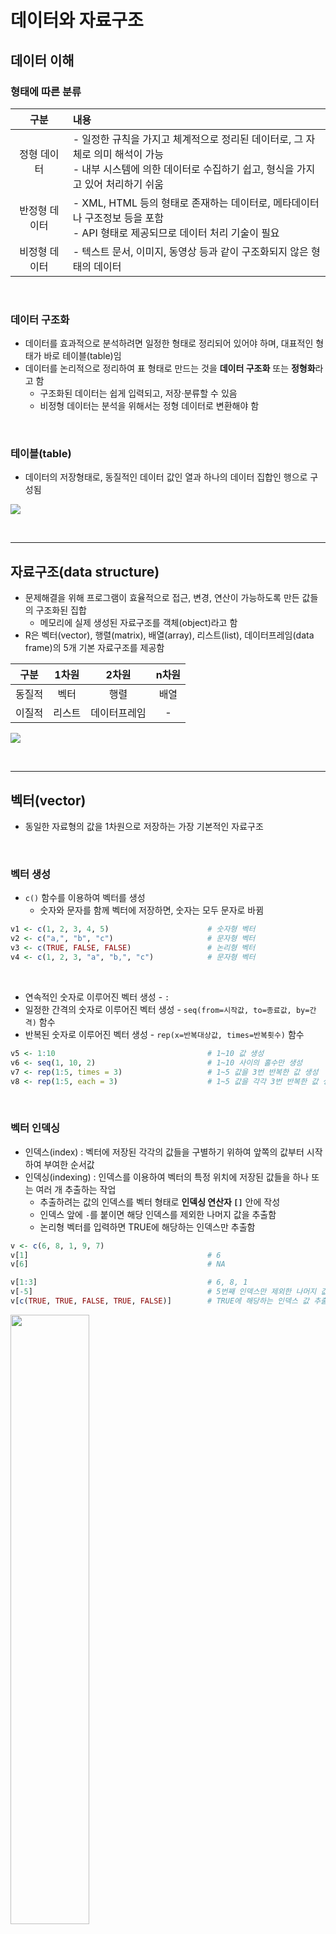 # 데이터와 자료구조

## 데이터 이해

### 형태에 따른 분류

|구분|내용|
|:---:|:---------------------|
|정형 데이터|- 일정한 규칙을 가지고 체계적으로 정리된 데이터로, 그 자체로 의미 해석이 가능 <br>- 내부 시스템에 의한 데이터로 수집하기 쉽고, 형식을 가지고 있어 처리하기 쉬움|
|반정형 데이터|- XML, HTML 등의 형태로 존재하는 데이터로, 메타데이터나 구조정보 등을 포함 <br>- API 형태로 제공되므로 데이터 처리 기술이 필요|
|비정형 데이터|- 텍스트 문서, 이미지, 동영상 등과 같이 구조화되지 않은 형태의 데이터|

<br>

### 데이터 구조화
+ 데이터를 효과적으로 분석하려면 일정한 형태로 정리되어 있어야 하며, 대표적인 형태가 바로 테이블(table)임
+ 데이터를 논리적으로 정리하여 표 형태로 만드는 것을 **데이터 구조화** 또는 **정형화**라고 함
  + 구조화된 데이터는 쉽게 입력되고, 저장·분류할 수 있음
  + 비정형 데이터는 분석을 위해서는 정형 데이터로 변환해야 함

<br>

### 테이블(table)
+ 데이터의 저장형태로, 동질적인 데이터 값인 열과 하나의 데이터 집합인 행으로 구성됨

![](./img/fig3-1.png)

<br>


----------------------------------------------------------------------


## 자료구조(data structure)
+ 문제해결을 위해 프로그램이 효율적으로 접근, 변경, 연산이 가능하도록 만든 값들의 구조화된 집합
  + 메모리에 실제 생성된 자료구조를 객체(object)라고 함
+ R은 벡터(vector), 행렬(matrix), 배열(array), 리스트(list), 데이터프레임(data frame)의 5개 기본 자료구조를 제공함


|구분|1차원|2차원|n차원|
|:---:|:---:|:---:|:---:|
|동질적|벡터|행렬|배열|
|이질적|리스트|데이터프레임|-|


![](./img/fig3-2.png)

<br>


----------------------------------------------------------------------


## 벡터(vector)
+  동일한 자료형의 값을 1차원으로 저장하는 가장 기본적인 자료구조

<br>

### 벡터 생성
+ ```c()``` 함수를 이용하여 벡터를 생성
  + 숫자와 문자를 함께 벡터에 저장하면, 숫자는 모두 문자로 바뀜

```{r eval = FALSE}
v1 <- c(1, 2, 3, 4, 5)                      # 숫자형 벡터
v2 <- c("a,", "b", "c")                     # 문자형 벡터
v3 <- c(TRUE, FALSE, FALSE)                 # 논리형 벡터
v4 <- c(1, 2, 3, "a", "b,", "c")            # 문자형 벡터
```


<br>

+ 연속적인 숫자로 이루어진 벡터 생성 - ```:```
+ 일정한 간격의 숫자로 이루어진 벡터 생성 - ```seq(from=시작값, to=종료값, by=간격)``` 함수
+ 반복된 숫자로 이루어진 벡터 생성 - ```rep(x=반복대상값, times=반복횟수)``` 함수

```{r eval = FALSE}
v5 <- 1:10                                  # 1~10 값 생성
v6 <- seq(1, 10, 2)                         # 1~10 사이의 홀수만 생성
v7 <- rep(1:5, times = 3)                   # 1~5 값을 3번 반복한 값 생성
v8 <- rep(1:5, each = 3)                    # 1~5 값을 각각 3번 반복한 값 생성
```

<br>

### 벡터 인덱싱
+ 인덱스(index) : 벡터에 저장된 각각의 값들을 구별하기 위하여 앞쪽의 값부터 시작하여 부여한 순서값
+ 인덱싱(indexing) : 인덱스를 이용하여 벡터의 특정 위치에 저장된 값들을 하나 또는 여러 개 추출하는 작업
  + 추출하려는 값의 인덱스를 벡터 형태로 **인덱싱 연산자 ```[]```** 안에 작성
  + 인덱스 앞에 ```-```를 붙이면 해당 인덱스를 제외한 나머지 값을 추출함
  + 논리형 벡터를 입력하면 TRUE에 해당하는 인덱스만 추출함


```{r eval = FALSE}
v <- c(6, 8, 1, 9, 7)
v[1]                                        # 6
v[6]                                        # NA

v[1:3]                                      # 6, 8, 1
v[-5]                                       # 5번째 인덱스만 제외한 나머지 값 추출
v[c(TRUE, TRUE, FALSE, TRUE, FALSE)]        # TRUE에 해당하는 인덱스 값 추출
```

![](./img/fig3-3.png){width=50%}

<br>

### 벡터 산술연산
+ 단일값과 벡터의 산술연산은 벡터의 모든 원소에 동일한 연산이 적용됨
+ 벡터 간 산술연산은 대응되는 위치에 있는 원소들끼리 연산이 이루어짐

```{r eval = FALSE}
v9 <- c(3, 7, 6)
v10 <- c(4, 2, 8)

v9 + 2                                      # 5, 9, 8 - 벡터화(vectorization)
v9 - v10                                    # -1, 5, -2
v9 * c(10, 5)                               # 경고: 30, 35, 60 - 재활용 규칙(recycling rule) 적용
```

<br>

+ 벡터에 적용 가능한 함수

|함수|설명|
|:---:|:---|
|sum()|벡터에 포함된 값들의 합|
|mean()|벡터에 포함된 값들의 평균|
|median()|벡터에 포함된 값들의 중앙값|
|max()|벡터에 포함된 값들의 최대값|
|min()|벡터에 포함된 값들의 최소값|
|var()|벡터에 포함된 값들의 분산|
|sd()|벡터에 포함된 값들의 표준편차|
|length()|벡터에 포함된 값들의 개수(길이)|

<br>

### 벡터 비교연산
+ 비교연산자를 벡터에 적용하면 조건에 맞는 값들을 추출할 수 있음
+ 비교연산도 벡터에 포함된 각각의 값에 대한 연산으로 바뀌어 실행됨
+ 논리값이 산술연산에 사용되면 FALSE는 0으로, TRUE는 1로 간주됨

```{r eval = FALSE}
v11 <- 1:10
v11 >= 5                                    # 각 원소가 5 이상이면 TRUE, 아니면 FALSE
v11[v11 >= 5]                               # 5 이상인 값 추출
sum(v11 < 5)                                # 5 미만인 값의 개수
sum(v11[v11 < 5])                           # 5 미만인 값의 합계
```

<br>

### 팩터(factor)
+ 문자형 데이터를 저장하는 벡터의 한 종류
+ 성별, 혈액형 등과 같이 저장할 데이터 값이 정해져 있을 때 사용함
+ 문자형 벡터를 만든 뒤 ```factor()``` 함수를 이용하여 생성
+ ```levels()``` 함수는 팩터가 가질 수 있는 값(범주)을 알려줌
+ 팩터는 정의된 값(levels) 외에 다른 값은 저장할 수 없기 때문에 오타를 방지할 수 있음

```{r eval = FALSE}
szn <- c("spring", "fall", "winter", "summer", "summer", "spring")
szn_fct <- factor(szn)
levels(szn_fct)
szn_fct[7] <- "autumn"

# 팩터의 levels 순서 지정
szn_fct2 <- factor(szn, levels = c("spring", "summer", "fall", "winter"))
levels(szn_fct2)
```

<br>


----------------------------------------------------------------------


## 행렬(matrix)과 배열(array)
+ 행렬 : 동일한 자료형의 값을 2차원으로 저장하는 자료구조
+ 배열 : 동일한 자료형의 값을 n차원으로 저장하는 자료구조

<br>

### 행렬 생성
+ ```matrix()``` 함수를 이용하여 행렬을 생성
  + 매개변수 ```nrow```, ```ncol``` - 행렬의 행과 열의 개수를 지정
  + 매개변수 ```byrow``` - TRUE인 경우 행렬에 저장될 값들을 행 방향으로 채움, 기본값(default)은 FALSE

```{r}
m1 <- matrix(1:20, nrow = 4, ncol = 5)
m1
```

<br>

+ ```dim()``` 함수 - 행렬의 차원을 반환
+ ```nrow()```, ```ncol()``` 함수 - 행렬의 행과 열의 개수를 각각 반환
+ ```rownames()```, ```colnames()``` 함수 - 행렬의 행과 열의 이름을 각각 반환
  + 데이터를 이해하는데 도움이 됨


```{r eval = FALSE}
score <- matrix(c(80, 67, 74,
                  82, 95, 88,
                  75, 84, 82,
                  95, 83, 76),
                nrow = 4, ncol = 3, byrow = TRUE)

dim(score)                                  # 행렬의 차원 4x3
nrow(score)                                 # 행의 개수 4
ncol(score)                                 # 열의 개수 3

rownames(score)                             # 행 이름 NULL
colnames(score)                             # 열 이름 NULL

rownames(score) <- c("Kim", "Lee", "Park", "Choi")
colnames(score) <- c("Kor", "Eng", "Math")
score
```

<br>

### 행렬 인덱싱
+ 행과 열의 위치에 대한 2개의 인덱스로 특정 위치의 값을 추출함
  + 인덱스가 생략된 차원은 전체 행 또는 열을 반환
+ 비교연산자를 행렬에 적용하면 행렬의 각 원소에 대한 연산으로 바뀌어 실행됨

```{r eval = FALSE}
m <- matrix(1:15, nrow = 3, ncol = 5)
m[2, 4]                                     # 2행 4열에 위치한 값 11
m[3, ]                                      # 3행에 있는 모든 값
m[, 1]                                      # 1열에 있는 모든 값

m > 7                                       # 각 원소가 7 초과면 TRUE, 아니면 FALSE
m[m > 7]                                    # 7 초과인 값 추출(벡터)
```

![](./img/fig3-4.png){width=50%}

<br>


### 행렬 산술연산
+ 단일값과 행렬의 산술연산은 행렬의 모든 원소에 동일한 연산이 적용됨
+ 행렬 간 산술연산은 대응되는 위치에 있는 원소들끼리 연산이 이루어짐
  + **두 행렬의 크기(행과 열의 개수)가 같아야** 함

```{r eval = FALSE}
m2 <- matrix(1:20, nrow = 4)                # 4x5 행렬
m3 <- matrix(21:40, nrow = 4)               # 4x5 행렬
2 + m2
3 * m2

m2 + m3
m2 - m3
m2 * m3
m2 / m3
```

<br>

### 행렬 곱셈
+ 두 행렬의 곱셈은 첫 번째 행렬의 열의 개수와 두 번째 행렬의 행의 개수가 같을 때에만 가능함

```{r eval = FALSE}
A <- matrix(1:6, nrow = 2)                  # 2x3 행렬
B <- matrix(1:12, nrow = 3)                 # 3x4 행렬
A %*% B                                     # 2x4 행렬
```

<br>

### 특수행렬

|특수행렬|설명|
|:---:|:------|
|단위행렬(identity matrix)|대각원소가 모두 1이고, 나머지 원소는 0인 행렬|
|영행렬(zero matrix)|모든 원소가 0인 행렬|
|대각행렬(diagonal matrix)|대각원소 외에는 모두 0인 행렬|
|대칭행렬(symmetric matrix)|대각원소를 기준으로 대칭인 행렬|
|전치행렬(transpose matrix)|행과 열을 서로 바꾼 행렬|
|역행렬(inverse matrix)|(행렬식이 0이 아닌 경우에만 존재)|

```{r eval = FALSE}
I <- diag(1, nrow = 3, ncol = 3)            # 단위행렬
Z <- matrix(0, nrow = 3, ncol = 3)          # 영행렬
D <- diag(c(1, 2, 3))                       # 대각행렬
S <- matrix(c(1, 2, 2, 1), nrow = 2)        # 대칭행렬

A <- matrix(1:6, nrow = 2, ncol = 3)
A_trans <- t(A)                             # 전치행렬

B <- matrix(c(1, 2, 3, 4), nrow = 2)
B_inv <- solve(B)                           # 역행렬
B %*% B_inv
```

<br>

### 행렬 결합
+ ```rbind()```, ```cbind()``` 함수를 이용하여 행렬 또는 벡터를 결합할 수 있음

```{r eval = FALSE}
m4 <- matrix(1:12, nrow = 4)                # 4x3 행렬
m5 <- matrix(13:18, nrow = 2)               # 2x3 행렬
m6 <- rbind(m4, m5)                         # 행렬과 행렬을 행 방향으로 결합 6x3 행렬

v <- c(1:6)                                 # 원소가 6개인 벡터
cbind(m6, v)                                # 행렬과 벡터를 열 방향으로 결합 6x4 행렬
```

<br>

### 배열 생성
+ ```array()``` 함수를 이용하여 배열을 생성
  + 매개변수 ```dim``` - 배열의 행의 개수, 열의 개수, 차원을 벡터 형태로 지정

```{r}
arr <- array(1:12, dim = c(2,2,3))
arr
```

<br>


----------------------------------------------------------------------


## 리스트(list)
+ 서로 다른 자료형의 값을 1차원으로 저장하는 자료구조
+ R의 모든 객체가 리스트의 원소가 될 수 있어 매우 유연함(flexible)
  + 함수의 결과값을 리스트의 형태로 반환하면 다양한 데이터를 효율적으로 저장하고 활용할 수 있음

<br>

### 리스트 생성
+ ```list()``` 함수를 이용하여 리스트를 생성

```{r}
myinfo <- list(name = "Kim", age = 25, status = TRUE, score = c(70, 85, 90))
myinfo
```

<br>

### 리스트 인덱싱
+ ```[[ ]]``` 또는 ```(리스트 이름)$(원소 이름)```을 이용하여 특정 위치의 값을 추출함

```{r eval = FALSE}
myinfo[[1]]                                 # 1번째 인덱스 값 "Kim"
myinfo$score                                # 원소 이름이 score인 벡터
```

<br>


----------------------------------------------------------------------


## 데이터프레임(data frame)
+ 서로 다른 자료형의 값을 column 단위로 2차원으로 저장하는 자료구조
+ 데이터프레임에서 특정 열을 가져오면 **값들의 자료형이 모두 동일**해야 함
  + 같은 길이의 벡터를 원소로 가지는 리스트의 특별한 경우임
+ 행렬과 데이터프레임은 모두 2차원 형태의 데이터를 저장하는 자료구조이므로, 다루는 방법이 대부분 동일함

<br>

### 데이터프레임 생성
+ ```data.frame()``` 함수를 이용하여 데이터프레임을 생성
+ 일반적으로 여러 개의 벡터를 결합하여 생성함

```{r}
df1 <- data.frame(name = c("Kim", "Lee", "Park", "Choi"),
                  age = c(24, 25, 22, 27),
                  btype = factor(c("A", "B", "O", "B")),
                  smoking = c(TRUE, FALSE, TRUE, TRUE))
df1
```

<br>

+ 데이터프레임은 행렬과 동일한 방법으로, 행과 열의 이름을 지정할 수 있음

```{r eval = FALSE}
df2 <- cbind(df1, c("dog", "cat", "bird", "dog"))
colnames(df2)[5] <- "pet"
```

<br>

### 데이터프레임 인덱싱
+ 행렬과 동일한 방법으로, 행과 열의 위치에 대한 2개의 인덱스로 특정 위치의 값을 추출함
  + 인덱스 대신 행 또는 열의 이름을 사용할 수 있음
+ 리스트의 특별한 경우이므로, ```(데이터프레임 이름)$(열 이름)```을 이용할 수 있음

```{r eval = FALSE}
df2[1, 2]                                   # 1행 2열에 위치한 값 24
df2[, 3]                                    # 3열(btype)에 있는 모든 값
df2[, "name"]                               # 인덱스에 열 이름을 사용

df2$smoking                                 # 열 이름이 smoking인 벡터
```

<br>

### 데이터프레임 요약 함수

|함수|설명|
|:---:|:------------|
|head()|객체의 처음 몇 개의 요소를 반환|
|tail()|객체의 마지막 몇 개의 요소를 반환|
|str()|객체의 구조와 각 요소의 데이터 유형 및 미리보기 출력|
|unique()|중복된 값을 제거하고 유일한 값만 반환|
|table()|각 값의 빈도를 계산하여 표 형태로 반환|
|colSums(), colMeans()|각 열에 대한 합계/평균을 계산|
|rowSums(), rowMeans()|각 행에 대한 합계/평균을 계산|

```{r eval = FALSE}
dim(iris)                                   # 데이터프레임의 차원
nrow(iris)                                  # 행의 개수
ncol(iris)                                  # 열의 개수
colnames(iris)                              # 열 이름, names()와 결과 동일

head(iris)                                  # 처음 6개 행 출력
tail(iris)                                  # 마지막 6개 행 출력
str(iris)                                   # 데이터셋 요약 정보

unique(iris[, 5])                           # 품종의 종류 보기(중복 제거) 
table(iris[, "Species"])                    # 품종의 종류별 행의 개수 세기

colSums(iris[, -5])                         # 각 열의 합계 
colMeans(iris[, -5])                        # 각 열의 평균 
rowSums(iris[, -5])                         # 각 행의 합계 
rowMeans(iris[, -5])                        # 각 행의 평균
```

<br>

